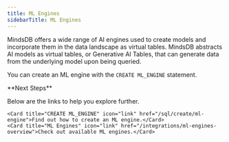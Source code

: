 ```yaml
---
title: ML Engines
sidebarTitle: ML Engines
---
```


MindsDB offers a wide range of AI engines used to create models and incorporate them in the data landscape as virtual tables. MindsDB abstracts AI models as virtual tables, or Generative AI Tables, that can generate data from the underlying model upon being queried.

You can create an ML engine with the `CREATE ML_ENGINE` statement.

<Info>
**Next Steps**

Below are the links to help you explore further.

<CardGroup cols={3}>

    <Card title="CREATE ML_ENGINE" icon="link" href="/sql/create/ml-engine">Find out how to create an ML engine.</Card>
    <Card title="ML Engines" icon="link" href="/integrations/ml-engines-overview">Check out available ML engines.</Card>

</CardGroup>

</Info>
